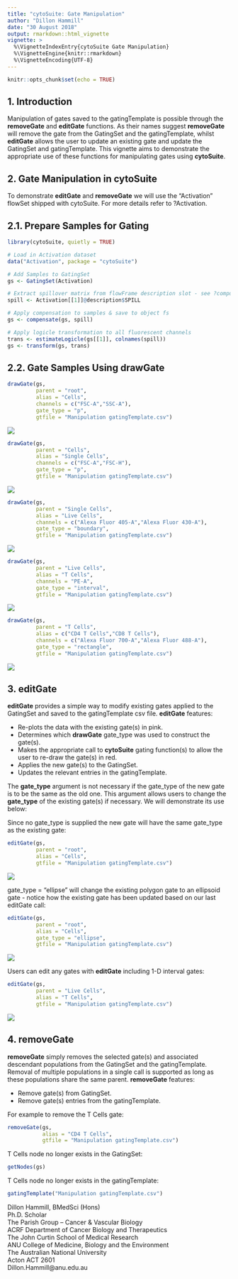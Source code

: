 ```yaml
---
title: "cytoSuite: Gate Manipulation"
author: "Dillon Hammill"
date: "30 August 2018"
output: rmarkdown::html_vignette
vignette: >
  %\VignetteIndexEntry{cytoSuite Gate Manipulation}
  %\VignetteEngine{knitr::rmarkdown}
  %\VignetteEncoding{UTF-8}
---
```


```r
knitr::opts_chunk$set(echo = TRUE)
```

## **1. Introduction**

Manipulation of gates saved to the gatingTemplate is possible through the **removeGate** and **editGate** functions. As their names suggest **removeGate** will remove the gate from the GatingSet and the gatingTemplate, whilst **editGate** allows the user to update an existing gate and update the GatingSet and gatingTemplate. This vignette aims to demonstrate the appropriate use of these functions for manipulating gates using **cytoSuite**.

## **2. Gate Manipulation in cytoSuite**

To demonstrate **editGate** and **removeGate** we will use the "Activation" flowSet shipped with cytoSuite. For more details refer to ?Activation.

## 2.1. Prepare Samples for Gating
```r
library(cytoSuite, quietly = TRUE)

# Load in Activation dataset
data("Activation", package = "cytoSuite")

# Add Samples to GatingSet
gs <- GatingSet(Activation)

# Extract spillover matrix from flowFrame description slot - see ?computeSpillover ?editSpillover
spill <- Activation[[1]]@description$SPILL

# Apply compensation to samples & save to object fs
gs <- compensate(gs, spill)

# Apply logicle transformation to all fluorescent channels
trans <- estimateLogicle(gs[[1]], colnames(spill))
gs <- transform(gs, trans)

```

## 2.2. Gate Samples Using drawGate
```r
drawGate(gs,
         parent = "root",
         alias = "Cells",
         channels = c("FSC-A","SSC-A"),
         gate_type = "p",
         gtfile = "Manipulation gatingTemplate.csv")
```
![](Cells.png)

```r
drawGate(gs,
         parent = "Cells",
         alias = "Single Cells",
         channels = c("FSC-A","FSC-H"),
         gate_type = "p",
         gtfile = "Manipulation gatingTemplate.csv")
```
![](Single Cells.png)

```r
drawGate(gs,
         parent = "Single Cells",
         alias = "Live Cells",
         channels = c("Alexa Fluor 405-A","Alexa Fluor 430-A"),
         gate_type = "boundary",
         gtfile = "Manipulation gatingTemplate.csv")
```
![](Live Cells.png)

```r
drawGate(gs,
         parent = "Live Cells",
         alias = "T Cells",
         channels = "PE-A",
         gate_type = "interval",
         gtfile = "Manipulation gatingTemplate.csv")
```
![](T Cells.png)

```r
drawGate(gs,
         parent = "T Cells",
         alias = c("CD4 T Cells","CD8 T Cells"),
         channels = c("Alexa Fluor 700-A","Alexa Fluor 488-A"),
         gate_type = "rectangle",
         gtfile = "Manipulation gatingTemplate.csv")
```
![](CD4 CD8 T Cells.png)

## **3. editGate**

**editGate** provides a simple way to modify existing gates applied to the GatingSet and saved to the gatingTemplate csv file. **editGate** features:

* Re-plots the data with the existing gate(s) in pink.
* Determines which **drawGate** gate_type was used to construct the gate(s).
* Makes the appropriate call to **cytoSuite** gating function(s) to allow the user to re-draw the gate(s) in red.
* Applies the new gate(s) to the GatingSet.
* Updates the relevant entries in the gatingTemplate.

The **gate_type** argument is not necessary if the gate_type of the new gate is to be the same as the old one. This argument allows users to change the **gate_type** of the existing gate(s) if necessary. We will demonstrate its use below:

Since no gate_type is supplied the new gate will have the same gate_type as the existing gate:
```r
editGate(gs,
         parent = "root",
         alias = "Cells",
         gtfile = "Manipulation gatingTemplate.csv")
```
![](editGate1.png)

gate_type = "ellipse" will change the existing polygon gate to an ellipsoid gate - notice how the existing gate has been updated based on our last editGate call:
```r
editGate(gs,
         parent = "root",
         alias = "Cells",
         gate_type = "ellipse",
         gtfile = "Manipulation gatingTemplate.csv")
```
![](editGate2.png)

Users can edit any gates with **editGate** including 1-D interval gates:
```r
editGate(gs,
         parent = "Live Cells",
         alias = "T Cells",
         gtfile = "Manipulation gatingTemplate.csv")
```
![](editGate3.png)

## **4. removeGate**

**removeGate** simply removes the selected gate(s) and associated descendant populations from the GatingSet and the gatingTemplate. Removal of multiple populations in a single call is supported as long as these populations share the same parent. **removeGate** features:

* Remove gate(s) from GatingSet.
* Remove gate(s) entries from the gatingTemplate.

For example to remove the T Cells gate:
```r
removeGate(gs,
           alias = "CD4 T Cells",
           gtfile = "Manipulation gatingTemplate.csv")
```

T Cells node no longer exists in the GatingSet:
```r
getNodes(gs)
```

T Cells node no longer exists in the gatingTemplate:
```r
gatingTemplate("Manipulation gatingTemplate.csv")
```

Dillon Hammill, BMedSci (Hons)
<br /> Ph.D. Scholar
<br /> The Parish Group – Cancer & Vascular Biology
<br /> ACRF Department of Cancer Biology and Therapeutics
<br /> The John Curtin School of Medical Research
<br /> ANU College of Medicine, Biology and the Environment
<br /> The Australian National University
<br /> Acton ACT 2601
<br /> Dillon.Hammill@anu.edu.au